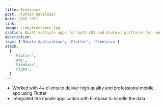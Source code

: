 ```yaml
---
title: Freelance
post: Flutter Developer
date: 2020-2021
link: 
image: /img/freelance.jpg
caption: Built multiple apps for both iOS and Android platforms for numerous customers using Flutter.
description: 
tags: ['Mobile Application', 'Flutter', 'Freelance']
stack:
  [
    'Flutter',
    'AWS',
    'Firebase',
    'Figma',
  ]
---
```


- Worked with 4+ clients to deliver high quality and professional mobile app using Flutter
- Integrated the mobile application with Firebase to handle the data
